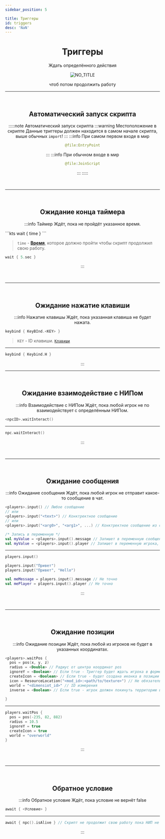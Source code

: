 ```yaml
---
sidebar_position: 5

title: Триггеры
id: triggers
desc: 'NaN'
---
```


<div align="center">

# Триггеры

Ждать определённого действия

![NO_TITLE](@site/static/img/doc/titles/NO_TITLE.webp)

чтоб потом продолжить работу

---

<br />

## Автоматический запуск скрипта

:::::note Автоматический запуск скрипта
:::warning Местоположение в скрипте
Данные триггеры должен находится в самом начале скрипта, выше обычных `import`!
:::
:::info При самом первом входе в мир
```kts
@file:EntryPoint
```
:::
:::info При обычном входе в мир
```kts
@file:JoinScript
```
:::
:::::

<br />

---

<br />

## Ожидание конца таймера

:::info Таймер
Ждёт, пока не пройдёт указанное время.

<div align="left" id="dont-copy">
```kts
wait { time }
```

> `time` - [**Время**](../99-resources/4-time_value.mdx), которое должно пройти чтобы
скрипт продолжил свою работу.

```kts title="Пример"
wait { 5.sec }
```

</div>

:::

<br />

---

<br />

## Ожидание нажатие клавиши

:::info Нажатие клавишы
Ждёт, пока указанная клавиша не будет нажата.

<div align="left" id="dont-copy">

```kts
keybind { KeyBInd.<KEY> }
```

> `KEY` - ID клавиши. [`Клавиши`](../99-resources/8-keybinds.mdx)

---

```kts title="Пример"
keybind { Keybind.H }
```

</div>
:::

<br />

---

<br />

## Ожидание взаимодействие с НИПом

:::info Взаимодействие с НИПом
Ждёт, пока любой игрок не по взаимодействует с определённым НИПом.

<div align="left" id="dont-copy">

```kts
<npcID>.waitInteract()
```

---

```kts title="Пример"
npc.waitInteract()
```

</div>

:::

<br />

---

<br />

## Ожидание сообщения

:::info Ожидание сообщения
Ждёт, пока любой игрок не отправит какое-то сообщение в чат.

<div align="left" id="dont-copy">

```kts
<players>.input() // Любое сообщение
// или
<players>.input("<text>") // Конктректное сообщение
// или
<players>.input("<arg0>", "<arg1>", ...) // Конктректное сообщение из списка

/* Запись в переменную */
val myValue = <players>.input().message // Запишет в переменную сообщение | Не точно
val myValue = <players>.input().player // Запишет в переменную игрока, который отправил сообщение | Не точно
```

---

```kts title="Пример"
players.input()

players.input("Привет")
players.input("Привет", "Hello")

val meMessage = players.input().message // Не точно
val mePlayer = players.input().player // Не точно
```

</div>

:::

<br />

---

<br />

## Ожидание позиции

:::info Ожидание позиции
Ждёт, пока любой из игроков не будет в указанных координатах.

<div align="left" id="dont-copy">

```kts
<players>.waitPos {
  pos = pos(x, y, z)
  radius = <Double> // Радиус от центра координат pos
  ignoreY = <Boolean> // Если true - Триггер будет ждать игрока в форме шара, если false - в форме цилиндра который протягивается от низа мира (Y=-64) До верха (Y=312)
  createIcon = <Boolean> // Если true - будет создана иконка в позиции pos
  icon = ResourceLocation("<mod_id>:<path/to/texture>") // Не обязательно. Кастомная иконка
  world = "<dimensiot_id>" // ID измерения
  inverse = <Boolean> // Если true - игрок должен покинуть территорию в этом радиусе
  
}
```

---

```kts title="Пример"
players.waitPos {
  pos = pos(-235, 82, 882)
  radius = 10.5
  ignoreY = true
  createIcon = true
  world = "overworld"
}
```

</div>

:::

<br />

---

<br />

## Обратное условие

:::info Обратное условие
Ждёт, пока условие не вернёт false

<div align="left" id="dont-copy">

```kts
await { <Условие> }
```

---

```kts title="Пример"
await { npc().isAlive } // Скрипт не продолжит свою работу пока НИП не умрёт
```

</div>

:::

</div>
